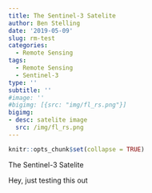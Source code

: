 ```yaml
---
title: The Sentinel-3 Satelite
author: Ben Stelling
date: '2019-05-09'
slug: rm-test
categories:
  - Remote Sensing
tags:
  - Remote Sensing
  - Sentinel-3
type: ''
subtitle: ''
#image: ''
#bigimg: [{src: "img/fl_rs.png"}]
bigimg:
- desc: satelite image
  src: /img/fl_rs.png
---
```



```r
knitr::opts_chunk$set(collapse = TRUE)
```
The Sentinel-3 Satelite 

Hey, just testing this out